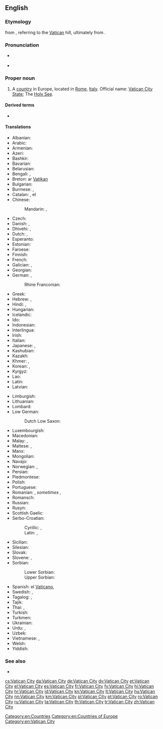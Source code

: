 ==English==
{{wikipedia}}

===Etymology===
{{etyl|it|en}} {{m|it|Città del Vaticano||Vatican City}} from {{etyl|la|en}} {{m|la|Civitas Vaticana||Vatican City}}, referring to the [[Vatican]] hill, ultimately from {{etyl|la|en}} {{m|la|vaticinari||to prophesy}}.

===Pronunciation===
* {{a|UK|US}} {{IPA|/ˈvæ.tɪ.kən ˈsɪt.i/|lang=en}}
* {{audio|en-us-Vatican City.ogg|Audio (US)|lang=en}}

===Proper noun===
{{en-proper noun|head=[[Vatican]] [[city|City]]}}

# A [[country]] in Europe, located in [[Rome]], [[Italy]]. Official name: [[Vatican City State]]; The [[Holy See]].

====Derived terms====
* {{l|en|Vaticanian}} {{gloss|a person from Vatican City}}

====Translations====
{{trans-top|State of the Vatican City}}
* Albanian: {{t|sq|Vatikan|m}}
* Arabic: {{t|ar|اَلْفَاتِيكَان|m|tr=al-fatikān}}
* Armenian: {{t|hy|Վատիկան}}
* Azeri: {{t+|az|Vatikan}}
* Bashkir: {{t|ba|Ватикан|sc=Cyrl}}
* Bavarian: {{t|bar|Vatikanstod}}
* Belarusian: {{t|be|Ватыка́н|m}}
* Bengali: {{t|bn|ভ্যাটিকান সিটি}}, {{t|bn|ভ্যাটিকান|sc=Beng}}
* Breton: ar [[Vatikan]]
* Bulgarian: {{t+|bg|Ватика́на|f}}
* Burmese: {{t|my|ဗာတီကန်စီးတီး|sc=Mymr}}, {{t|my|ဗာတီကန်|sc=Mymr}}
* Catalan: {{t+|ca|Ciutat del Vaticà|f}}, el {{t+|ca|Vaticà|m}}
* Chinese:
*: Mandarin: {{t+|cmn|梵蒂岡|sc=Hani}}, {{t+|cmn|梵蒂冈|m|tr=Fàndìgāng|sc=Hani}}
* Czech: {{t+|cs|Vatikán|m}}
* Danish: {{t+|da|Vatikanstaten}}, {{t|da|Vatikanet}}
* Dhivehi: {{t+|dv|ވެޓިކަން ސިޓީ|sc=Thaa}}, {{t|dv|ވެޓިކަން|sc=Thaa}}
* Dutch: {{t+|nl|Vaticaanstad|f}}, {{t+|nl|Vaticaan|n|alt=het Vaticaan}}
* Esperanto: {{t+|eo|Vatikano}}
* Estonian: {{t+|et|Vatikan}}
* Faroese: {{t|fo|Vatikanið|n}}
* Finnish: {{t+|fi|Vatikaani}}
* French: {{t+|fr|Vatican|m}}
* Galician: {{t|gl|O Vaticano|m}}, {{t+|gl|Cidade do Vaticano}}
* Georgian: {{t|ka|ვატიკანი}}
* German: {{t+|de|Vatikanstadt|f}}, {{t+|de|Vatikan|m}}
*: Rhine Franconian: {{t|gmw-rfr|Wadigaan}} {{qualifier|Palatine}}
* Greek: {{t+|el|Βατικανό|n}}
* Hebrew: {{t|he|קריית הוותיקן|tr=kiryat ha-vatikan}}, {{t|he|הוותיקן|tr=ha-vatikan}}
* Hindi: {{t|hi|वेटिकन सिटी}}, {{t|hi|वेटिकन}}
* Hungarian: {{t+|hu|Vatikán}}
* Icelandic: {{t|is|Vatíkanborg|f}}
* Ido: {{t+|io|Vatikano}}
* Indonesian: {{t+|id|Vatikan}}
* Interlingua: {{t|ia|Vaticano}}
* Irish: {{t|ga|Cathair na Vatacáine|f}}
* Italian: {{t|it|Stato della Città del Vaticano}}
* Japanese: {{t+|ja|バチカン|tr=Bachikan}}, {{t|ja|法王庁|tr=ほうおうちょう, Hōōchō}}
* Kashubian: {{t|csb|Watikan}}
* Kazakh: {{t|kk|Ватикан|sc=Cyrl}}
* Khmer: {{t+|km|បុរីវ៉ាទីកង់|tr=borey vatikang|sc=Khmr}}, {{t|km|វ៉ាទីកង់|tr=vatikang|sc=Khmr}}
* Korean: {{t|ko|^바티칸 시티|sc=Hang}}, {{t|ko|^바티칸|sc=Hang}}
* Kyrgyz: {{t|ky|Ватикан|sc=Cyrl}}
* Lao: {{t|lo|ວາ​ຕິ​ກັນ|sc=Laoo}}
* Latin: {{t|la|Civitas Vaticana|f}}
* Latvian: {{t+|lv|Vatikāns|m}}
{{trans-mid}}
* Limburgish: {{t+|li|Vaticaanstad}}
* Lithuanian: {{t+|lt|Vatikanas|m}}
* Lombard: {{t|lmo|Cità del Vatican}}
* Low German:
*: Dutch Low Saxon: {{t|nds-nl|Vatikaanstad|f}}
* Luxembourgish: {{t|lb|Vatikanstad}}
* Macedonian: {{t+|mk|Ва́тикан|m}}
* Malay: {{t|ms|Kota Vatikan}}, {{t|ms|Vatikan}}
* Maltese: {{t|mt|Vatican|alt=il-Vatikan}}, {{t|mt|Il-Belt tal-Vatikan}}
* Manx: {{t|gv|Ard-Valley yn Phaab|m}}
* Mongolian: {{t|mn|Ватикан|sc=Cyrl}}
* Navajo: {{t|nv|Bádikin Sídii}}
* Norwegian: {{t+|no|Vatikanstaten}}, {{t|no|Vatikanet}}
* Persian: {{t+|fa|واتیکان|tr=vâtikân}}
* Piedmontese: {{t|pms|Sità dël Vatican}}
* Polish: {{t+|pl|Watykan|m}}
* Portuguese: {{t+|pt|Vaticano}}
* Romanian: {{t+|ro|Vatican|n}}, ''sometimes'' {{t+|ro|Sfântul Scaun|n}}, {{t|ro|Statul Cetății Vaticanului|n}}
* Romansch: {{t|rm|Citad dal Vatican|f}}
* Russian: {{t+|ru|Ватика́н|m}}
* Rusyn: {{t|rue|Ватікан|sc=Cyrl}}
* Scottish Gaelic: {{t|gd|Cathair na Bhatacain}}
* Serbo-Croatian:
*: Cyrillic: {{t|sh|Ватикан|m|sc=Cyrl}}, {{t|sh|Света Столица|f|sc=Cyrl}}
*: Latin: {{t+|sh|Vatikan|m}}, {{t|sh|Sveta Stolica|f}}
* Sicilian: {{t|scn|Cità dû Vaticanu|f}}
* Silesian: {{t|szl|Watykůn|n}}
* Slovak: {{t+|sk|Vatikán|m}}
* Slovene: {{t+|sl|Vatikan|m}}, {{t+|sl|Sveti sedež|m}}
* Sorbian:
*: Lower Sorbian: {{t|dsb|Vatikańske město}}
*: Upper Sorbian: {{t|hsb|Vatikanske město}}
* Spanish: el [[Vaticano]], {{t+|es|Ciudad del Vaticano}}
* Swedish: {{t+|sv|Vatikanstaten}}, {{t+|sv|Vatikanen}}
* Tagalog: {{t|tl|Lungsod Batikano}}, {{t|tl|Batikano}}
* Tajik: {{t+|tg|Вотикон}}
* Thai: {{t|th|วาติกัน}}, {{t|th|นครวาติกัน|tr=ná-kɔɔn waa-dtì-gan|sc=Thai}}
* Turkish: {{t+|tr|Vatikan}}
* Turkmen: {{t|tk|Watikan}}
* Ukrainian: {{t+|uk|Ватика́н|m}}
* Urdu: {{t|ur|ویٹیکن سٹی|tr=vēṭikan siṭī}}, {{t|ur|ویٹیکن|tr=vēṭikan}}
* Uzbek: {{t+|uz|Vatikan}}
* Vietnamese: {{t|vi|Thành Va-ti-căng}}, {{t|vi|Va-ti-căng}}
* Welsh: {{t|cy|Dinas y Fatican|f}}
* Yiddish: {{t|yi|וואַטיקאַן}}
{{trans-bottom}}

===See also===
* {{l|en|Appendix:Countries of the world|Countries of the world}}

[[Category:en:Countries]]
[[Category:en:Countries of Europe]]
[[Category:en:Vatican City]]

[[cs:Vatican City]]
[[da:Vatican City]]
[[de:Vatican City]]
[[dv:Vatican City]]
[[et:Vatican City]]
[[el:Vatican City]]
[[es:Vatican City]]
[[fr:Vatican City]]
[[fy:Vatican City]]
[[hi:Vatican City]]
[[hr:Vatican City]]
[[id:Vatican City]]
[[kn:Vatican City]]
[[lt:Vatican City]]
[[hu:Vatican City]]
[[nn:Vatican City]]
[[km:Vatican City]]
[[pl:Vatican City]]
[[pt:Vatican City]]
[[ro:Vatican City]]
[[ru:Vatican City]]
[[ta:Vatican City]]
[[th:Vatican City]]
[[tr:Vatican City]]
[[zh:Vatican City]]